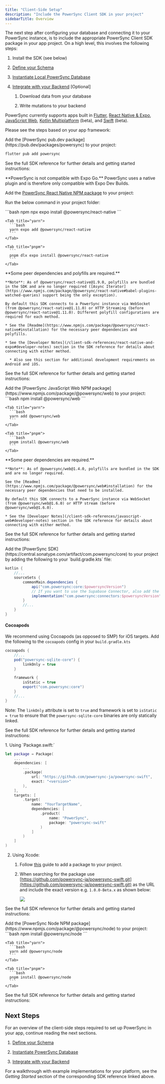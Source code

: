```yaml
---
title: "Client-Side Setup"
description: "Include the PowerSync Client SDK in your project"
sidebarTitle: Overview
---
```


The next step after configuring your database and connecting it to your PowerSync instance, is to include the appropriate PowerSync Client SDK package in your app project. On a high level, this involves the following steps:

1. Install the SDK (see below)

2. [Define your Schema](/installation/client-side-setup/define-your-schema)

3. [Instantiate Local PowerSync Database](/installation/client-side-setup/instantiate-powersync-database)

4. [Integrate with your Backend](/installation/client-side-setup/integrating-with-your-backend) \[Optional]

   1. Download data from your database

   2. Write mutations to your backend

PowerSync currently supports apps built in [Flutter](/client-sdk-references/flutter), [React Native & Expo](/client-sdk-references/react-native-and-expo), [JavaScript Web](/client-sdk-references/javascript-web), [Kotlin Multiplatform](/client-sdk-references/kotlin-multiplatform) (beta), and [Swift](/client-sdk-references/swift) (beta).

Please see the steps based on your app framework:

<Accordion title="Flutter" icon="flutter">
  Add the [PowerSync pub.dev package](https://pub.dev/packages/powersync) to your project:

  ```bash
  flutter pub add powersync
  ```

  See the full SDK reference for further details and getting started instructions:

  <Card title="Flutter" icon="flutter" href="/client-sdk-references/flutter" horizontal />
</Accordion>

<Accordion title="React Native & Expo" icon="react">
  <Note>
    **PowerSync is not compatible with Expo Go.**
    PowerSync uses a native plugin and is therefore only compatible with Expo Dev Builds.
  </Note>

  Add the [PowerSync React Native NPM package](https://www.npmjs.com/package/@powersync/react-native) to your project:

  Run the below command in your project folder:

  <Tabs>
    <Tab title="npm">
      ```bash
      npm npx expo install @powersync/react-native
      ```
    </Tab>

    <Tab title="yarn">
      ```bash
      yarn expo add @powersync/react-native
      ```
    </Tab>

    <Tab title="pnpm">
      ```
      pnpm dlx expo install @powersync/react-native
      ```
    </Tab>
  </Tabs>

  <Info>
    **Some peer dependencies and polyfills are required.**

    **Note**: As of @powersync/react-native@1.9.0, polyfills are bundled in the SDK and are no longer required ([Async Iterator](https://www.npmjs.com/package/@powersync/react-native#babel-plugins-watched-queries) support being the only exception).

    By default this SDK connects to a PowerSync instance via WebSocket (from @powersync/react-native@1.11.0) or HTTP Streaming (before @powersync/react-native@1.11.0). Different polyfill configurations are required for each method.

    * See the [Readme](https://www.npmjs.com/package/@powersync/react-native#installation) for the necessary peer dependencies and polyfills.

    * See the [Developer Notes](/client-sdk-references/react-native-and-expo#developer-notes) section in the SDK reference for details about connecting with either method.

      * Also see this section for additional development requirements on Android and iOS.
  </Info>

  See the full SDK reference for further details and getting started instructions:

  <Card title="React Native & Expo" icon="react" href="/client-sdk-references/react-native-and-expo" horizontal />
</Accordion>

<Accordion title="JavaScript/Web" icon="js">
  Add the [PowerSync JavaScript Web NPM package](https://www.npmjs.com/package/@powersync/web) to your project:

  <Tabs>
    <Tab title="npm">
      ```bash
      npm install @powersync/web
      ```
    </Tab>

    <Tab title="yarn">
      ```bash
      yarn add @powersync/web
      ```
    </Tab>

    <Tab title="pnpm">
      ```bash
      pnpm install @powersync/web
      ```
    </Tab>
  </Tabs>

  <Info>
    **Some peer dependencies are required.**

    **Note**: As of @powersync/web@1.4.0, polyfills are bundled in the SDK and are no longer required.

    See the [Readme](https://www.npmjs.com/package/@powersync/web#installation) for the necessary peer dependencies that need to be installed.

    By default this SDK connects to a PowerSync instance via WebSocket (from @powersync/web@1.6.0) or HTTP stream (before @powersync/web@1.6.0).

    * See the [Developer Notes](/client-sdk-references/javascript-web#developer-notes) section in the SDK reference for details about connecting with either method.
  </Info>

  See the full SDK reference for further details and getting started instructions:

  <Card title="JavaScript Web" icon="js" href="/client-sdk-references/javascript-web" horizontal />
</Accordion>

<Accordion title="Kotlin Multiplatform" icon="k">
  Add the [PowerSync SDK](https://central.sonatype.com/artifact/com.powersync/core) to your project by adding the following to your `build.gradle.kts` file:

  ```gradle
  kotlin {
      //...
      sourceSets {
          commonMain.dependencies {
              api("com.powersync:core:$powersyncVersion")
              // If you want to use the Supabase Connector, also add the following:
              implementation("com.powersync:connectors:$powersyncVersion")
          }
          //...
      }
  }
  ```

  #### Cocoapods

  We recommend using Cocoapods (as opposed to SMP) for iOS targets. Add the following to the `cocoapods` config in your `build.gradle.kts`

  ```gradle
  cocoapods {
      //...
      pod("powersync-sqlite-core") {
          linkOnly = true
      }

      framework {
          isStatic = true
          export("com.powersync:core")
      }
      //...
  }
  ```

  Note: The `linkOnly` attribute is set to `true` and framework is set to `isStatic = true` to ensure that the `powersync-sqlite-core` binaries are only statically linked.

  See the full SDK reference for further details and getting started instructions:

  <Card title="Kotlin Multiplatform (Beta)" icon="k" href="/client-sdk-references/kotlin-multiplatform" horizontal />
</Accordion>

<Accordion title="Swift" icon="swift">
  1. Using `Package.swift:`

  ```swift
  let package = Package(
      ...
      dependencies: [
          ...
          .package(
              url: "https://github.com/powersync-ja/powersync-swift",
              exact: "<version>"
          ),
      ],
      targets: [
          .target(
              name: "YourTargetName",
              dependencies: [
                  .product(
                      name: "PowerSync",
                      package: "powersync-swift"
                  )
              ]
          )
      ]
  )
  ```

  2. Using Xcode:

     1. Follow [this](https://developer.apple.com/documentation/xcode/adding-package-dependencies-to-your-app#Add-a-package-dependency) guide to add a package to your project.
     2. When searching for the package use [https://github.com/powersync-ja/powersync-swift.git](https://github.com/powersync-ja/powersync-swift.git) as the URL and include the exact version e.g. `1.0.0-Beta.x` as shown below:

        <Frame>
          <img src="/images/Swift-Xcode.png"></img>
        </Frame>

  See the full SDK reference for further details and getting started instructions:

  <Card title="Swift (Beta)" icon="swift" href="/client-sdk-references/swift" horizontal />
</Accordion>

<Accordion title="Node.js" icon="node-js">
  Add the [PowerSync Node NPM package](https://www.npmjs.com/package/@powersync/node) to your project:

  <Tabs>
    <Tab title="npm">
      ```bash
      npm install @powersync/node
      ```
    </Tab>

    <Tab title="yarn">
      ```bash
      yarn add @powersync/node
      ```
    </Tab>

    <Tab title="pnpm">
      ```bash
      pnpm install @powersync/node
      ```
    </Tab>
  </Tabs>

  See the full SDK reference for further details and getting started instructions:

  <Card title="Node.js (client)" icon="node-js" href="/client-sdk-references/node" horizontal />
</Accordion>

## Next Steps

For an overview of the client-side steps required to set up PowerSync in your app, continue reading the next sections.

1. [Define your Schema](/installation/client-side-setup/define-your-schema)

2. [Instantiate PowerSync Database](/installation/client-side-setup/instantiate-powersync-database)

3. [Integrate with your Backend](/installation/client-side-setup/integrating-with-your-backend)

For a walkthrough with example implementations for your platform, see the *Getting Started* section of the corresponding SDK reference linked above.
